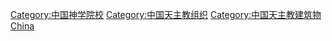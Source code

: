 [[Category:中国神学院校|Category:中国神学院校]]
[[Category:中国天主教组织|Category:中国天主教组织]]
[[Category:中国天主教建筑物|Category:中国天主教建筑物]]
[[Category:各國天主教修道院|China]]